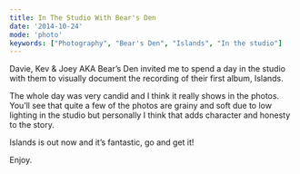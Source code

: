 ```yaml
---
title: In The Studio With Bear's Den
date: '2014-10-24'
mode: 'photo'
keywords: ["Photography", "Bear's Den", "Islands", "In the studio"]
---
```




Davie, Kev & Joey AKA Bear’s Den invited me to spend a day in the studio with them to visually document the recording of their first album, Islands.

The whole day was very candid and I think it really shows in the photos. You’ll see that quite a few of the photos are grainy and soft due to low lighting in the studio but personally I think that adds character and honesty to the story.

Islands is out now and it’s fantastic, go and get it!

Enjoy.

<Grid manifest={bearsStudioGrid1} />
<Wide blog="bears-studio" name="original-18.jpg" />
<Grid manifest={bearsStudioGrid2} />
<Wide blog="bears-studio" name="original-36.jpg" />
<Grid manifest={bearsStudioGrid3} />
<Wide blog="bears-studio" name="original-42.jpg" />
<Grid manifest={bearsStudioGrid4} />